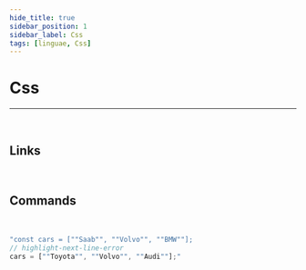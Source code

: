 ```yaml
---
hide_title: true
sidebar_position: 1
sidebar_label: Css
tags: [linguae, Css]
---
```


<CardHeading>

  # Css
</CardHeading>

---
<br/>


<CardChapter>

  ## Links

  <Card
    title='Cascading Style Sheets'
    description='World Wide Web Consortium (W3C)'
    to='https://www.w3.org/Style/CSS/Overview.en.html'/>
</CardChapter>
<br/>


<CardChapter>

  ## Commands

  <TableCssCommands />
</CardChapter>
<br/>

```jsx live
"const cars = [""Saab"", ""Volvo"", ""BMW""];
// highlight-next-line-error
cars = [""Toyota"", ""Volvo"", ""Audi""];"
```
